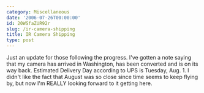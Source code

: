 ```yaml
---
category: Miscellaneous
date: '2006-07-26T00:00:00'
id: 20WSfaZUR92r
slug: /ir-camera-shipping
title: IR Camera Shipping
type: post
---
```


Just an update for those following the progress. I've gotten a note
saying that my camera has arrived in Washington, has been converted
and is on its way back. Estimated Delivery Day according to UPS is
Tuesday, Aug. 1. I didn't like the fact that August was so close
since time seems to keep flying by, but now I'm REALLY looking
forward to it getting here.